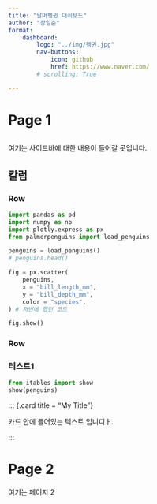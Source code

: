 ```yaml
---
title: "팔머펭귄 대쉬보드"
author: "장일준"
format:
    dashboard:
        logo: "../img/펭귄.jpg"
        nav-buttons:
            icon: github
            href: https://www.naver.com/
        # scrolling: True

---
```


# Page 1

## {.sidebar}

여기는 사이드바에 대한 내용이 들어갈 곳입니다.

## 칼럼

### Row {height=60%}

```python

import pandas as pd
import numpy as np
import plotly.express as px
from palmerpenguins import load_penguins

penguins = load_penguins()
# penguins.head()

fig = px.scatter(
    penguins,
    x = "bill_length_mm",
    y = "bill_depth_mm",
    color = "species",
) # 저번에 했던 코드

fig.show()
```

### Row {height=40%}

### 테스트1 {.tabset}

```python
from itables import show
show(penguins)
```

::: {.card title = "My Title"}

카드 안에 들어있는 텍스트 입니디ㅏ.

:::

# Page 2
여기는 페이지 2